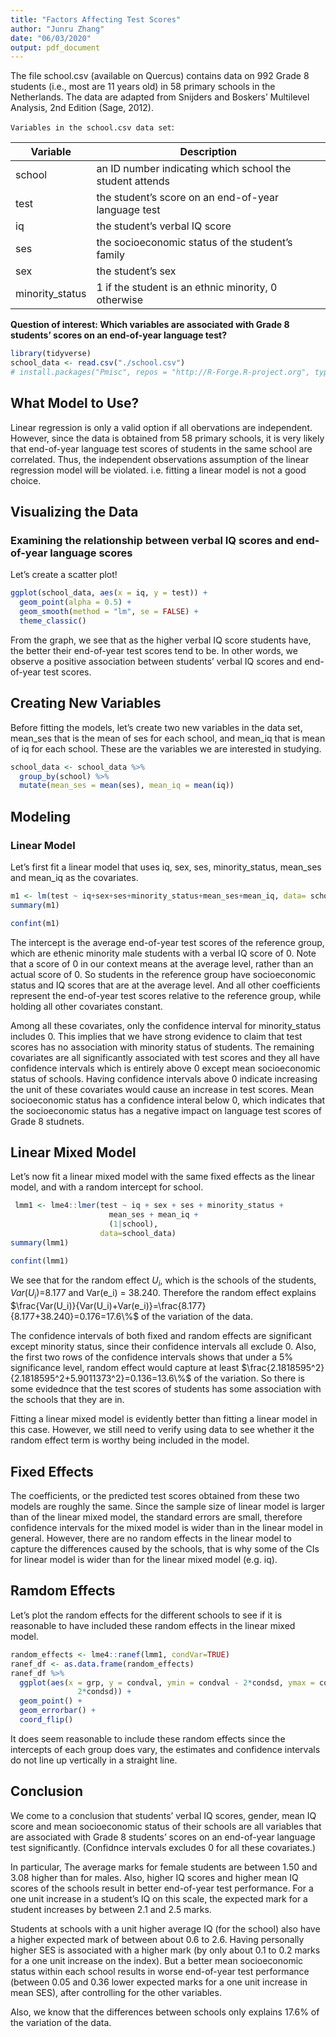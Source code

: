 ```yaml
---
title: "Factors Affecting Test Scores"
author: "Junru Zhang"
date: "06/03/2020"
output: pdf_document
---
```

The file school.csv (available on Quercus) contains data on 992 Grade 8 students (i.e., most are 11 years old) in 58 primary schools in the Netherlands. The data are adapted from Snijders and Boskers’ Multilevel Analysis, 2nd Edition (Sage, 2012).

` Variables in the school.csv data set`:

| Variable      | Description                                            |
|---------------|--------------------------------------------------------|
| school | an ID number indicating which school the student attends                                         |
| test         | the student’s score on an end-of-year language test                                           |
| iq | the student’s verbal IQ score         |
| ses        | the socioeconomic status of the student’s family       |
| sex        | the student’s sex                           |
| minority_status        | 1 if the student is an ethnic minority, 0 otherwise                           |

**Question of interest: Which variables are associated with Grade 8 students’ scores on an end-of-year language test?**

```r
library(tidyverse)
school_data <- read.csv("./school.csv")
# install.packages("Pmisc", repos = "http://R-Forge.R-project.org", type = "source")
```

## What Model to Use?
Linear regression is only a valid option if all obervations are independent. However, since the data is obtained from 58 primary schools, it is very likely that end-of-year language test scores of students in the same school are correlated. Thus, the independent observations assumption of the linear regression model will be violated. i.e. fitting a linear model is not a good choice.

## Visualizing the Data

### Examining the relationship between verbal IQ scores and end-of-year language scores
Let's create a scatter plot!
```r
ggplot(school_data, aes(x = iq, y = test)) + 
  geom_point(alpha = 0.5) + 
  geom_smooth(method = "lm", se = FALSE) + 
  theme_classic()
```

From the graph, we see that as the higher verbal IQ score students have, the better their end-of-year test scores tend to be. In other words, we observe a positive association between students’ verbal IQ scores and end-of-year test scores.

## Creating New Variables
Before fitting the models, let's create two new variables in the data set, mean_ses that is the mean of ses for each school, and mean_iq that is mean of iq for each school. These are the variables we are interested in studying.

```r
school_data <- school_data %>%
  group_by(school) %>%
  mutate(mean_ses = mean(ses), mean_iq = mean(iq))
```

## Modeling

### Linear Model

Let's first fit a linear model that uses iq, sex, ses, minority_status, mean_ses and mean_iq as the covariates.

```r
m1 <- lm(test ~ iq+sex+ses+minority_status+mean_ses+mean_iq, data= school_data) 
summary(m1)
```
```r
confint(m1)
```

The intercept is the average end-of-year test scores of the reference group, which are ethenic minority male students with a verbal IQ score of 0. Note that a score of 0 in our context means at the average level, rather than an actual score of 0. So students in the reference group have socioeconomic status and IQ scores that are at the average level. And all other coefficients represent the end-of-year test scores relative to the reference group, while holding all other covariates constant.

Among all these covariates, only the confidence interval for minority_status includes 0. This implies that we have strong evidence to claim that test scores has no association with minority status of students. The remaining covariates are all significantly associated with test scores and they all have confidence intervals which is entirely above 0 except mean socioeconomic status of schools. Having confidence intervals above 0 indicate increasing the unit of these covariates would cause an increase in test scores. Mean socioeconomic status has a confidence interal below 0, which indicates that the socioeconomic status has a negative impact on language test scores of Grade 8 studnets.

## Linear Mixed Model
Let's now fit a linear mixed model with the same fixed effects as the linear model, and with a random intercept for school.

```r
 lmm1 <- lme4::lmer(test ~ iq + sex + ses + minority_status + 
                      mean_ses + mean_iq + 
                      (1|school),
                    data=school_data)
summary(lmm1)
```
```r
confint(lmm1)
```

We see that for the random effect $U_i$, which is the schools of the students, $Var(U_i)$=8.177 and Var(e_i) = 38.240. Therefore the random effect explains $\frac{Var(U_i)}{Var(U_i)+Var(e_i)}=\frac{8.177}{8.177+38.240}=0.176=17.6\%$ of the variation of the data.

The confidence intervals of both fixed and random effects are significant except minority status, since their
confidence intervals all exclude 0. Also, the first two rows of the confidence intervals shows that under a
5% significance level, random effect would capture at least $\frac{2.1818595^2}{2.1818595^2+5.9011373^2}=0.136=13.6\%$ of the variation. So there is some evidednce that the test scores of students has some association with the schools that they are in.

Fitting a linear mixed model is evidently better than fitting a linear model in this case. However, we still need to verify using data to see whether it the random effect term is worthy being included in the model. 

## Fixed Effects

The coefficients, or the predicted test scores obtained from these two models are roughly the same. Since the sample size of linear model is larger than of the linear mixed model, the standard errors are small, therefore confidence intervals for the mixed model is wider than in the linear model in general. However, there are no random effects in the linear model to capture the differences caused by the schools, that is why some of the CIs for linear model is wider than for the linear mixed model (e.g. iq).


## Ramdom Effects

Let's plot the random effects for the different schools to see if it is reasonable to have included these random effects in the linear mixed model.

```r
random_effects <- lme4::ranef(lmm1, condVar=TRUE) 
ranef_df <- as.data.frame(random_effects) 
ranef_df %>%
  ggplot(aes(x = grp, y = condval, ymin = condval - 2*condsd, ymax = condval +
               2*condsd)) +
  geom_point() + 
  geom_errorbar() + 
  coord_flip()
```

It does seem reasonable to include these random effects since the intercepts of each group does vary, the estimates and confidence intervals do not line up vertically in a straight line.

## Conclusion

We come to a conclusion that students’ verbal IQ scores, gender, mean IQ score and mean socioeconomic status of their schools are all variables that are associated with Grade 8 students’ scores on an end-of-year language test significantly. (Confidnce intervals excludes 0 for all these covariates.) 

In particular, The average marks for female students are between 1.50 and 3.08 higher than for males. Also, higher IQ scores and higher mean IQ scores of the schools result in better end-of-year test performance. For a one unit increase in a student’s IQ on this scale, the expected mark for a student increases by between 2.1 and 2.5 marks. 

Students at schools with a unit higher average IQ (for the school) also have a higher expected mark of between about 0.6 to 2.6. Having personally higher SES is associated with a higher mark (by only about 0.1 to 0.2 marks for a one unit increase on the index). But a better mean socioeconomic status within each school results in worse end-of-year test performance (between 0.05 and 0.36 lower expected marks for a one unit increase in mean SES), after controlling for the other variables. 

Also, we know that the differences between schools only explains 17.6% of the variation of the data.